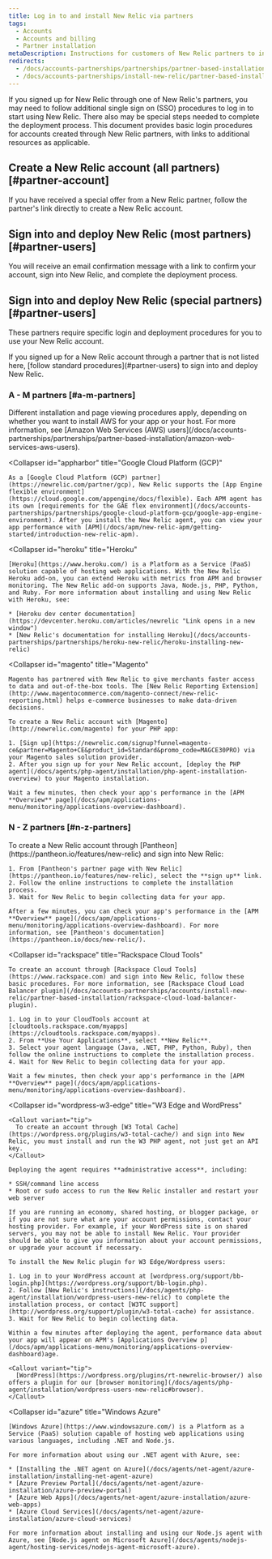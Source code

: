 ```yaml
---
title: Log in to and install New Relic via partners
tags:
  - Accounts
  - Accounts and billing
  - Partner installation
metaDescription: Instructions for customers of New Relic partners to install New Relic through the partner and view New Relic page data.
redirects:
  - /docs/accounts-partnerships/partnerships/partner-based-installation/log-install-new-relic-partners
  - /docs/accounts-partnerships/install-new-relic/partner-based-installation/log-install-new-relic-partners
---
```


If you signed up for New Relic through one of New Relic's partners, you may need to follow additional single sign on (SSO) procedures to log in to start using New Relic. There also may be special steps needed to complete the deployment process. This document provides basic login procedures for accounts created through New Relic partners, with links to additional resources as applicable.

## Create a New Relic account (all partners) [#partner-account]

If you have received a special offer from a New Relic partner, follow the partner's link directly to create a New Relic account.

## Sign into and deploy New Relic (most partners) [#partner-users]

You will receive an email confirmation message with a link to confirm your account, sign into New Relic, and complete the deployment process.

## Sign into and deploy New Relic (special partners) [#partner-users]

These partners require specific login and deployment procedures for you to use your New Relic account.

<Callout variant="tip">
  If you signed up for a New Relic account through a partner that is not listed here, [follow standard procedures](#partner-users) to sign into and deploy New Relic.
</Callout>

### A - M partners [#a-m-partners]

<CollapserGroup>
  <Collapser
    id="aws"
    title="Amazon Web Services (AWS)"
  >
    Different installation and page viewing procedures apply, depending on whether you want to install AWS for your app or your host. For more information, see [Amazon Web Services (AWS) users](/docs/accounts-partnerships/partnerships/partner-based-installation/amazon-web-services-aws-users).
  </Collapser>

  <Collapser
    id="appharbor"
    title="Google Cloud Platform (GCP)"
  >
    As a [Google Cloud Platform (GCP) partner](https://newrelic.com/partner/gcp), New Relic supports the [App Engine flexible environment](https://cloud.google.com/appengine/docs/flexible). Each APM agent has its own [requirements for the GAE flex environment](/docs/accounts-partnerships/partnerships/google-cloud-platform-gcp/google-app-engine-environment). After you install the New Relic agent, you can view your app performance with [APM](/docs/apm/new-relic-apm/getting-started/introduction-new-relic-apm).
  </Collapser>

  <Collapser
    id="heroku"
    title="Heroku"
  >
    [Heroku](https://www.heroku.com/) is a Platform as a Service (PaaS) solution capable of hosting web applications. With the New Relic Heroku add-on, you can extend Heroku with metrics from APM and browser monitoring. The New Relic add-on supports Java, Node.js, PHP, Python, and Ruby. For more information about installing and using New Relic with Heroku, see:

    * [Heroku dev center documentation](https://devcenter.heroku.com/articles/newrelic "Link opens in a new window")
    * [New Relic's documentation for installing Heroku](/docs/accounts-partnerships/partnerships/heroku-new-relic/heroku-installing-new-relic)
  </Collapser>

  <Collapser
    id="magento"
    title="Magento"
  >
    Magento has partnered with New Relic to give merchants faster access to data and out-of-the-box tools. The [New Relic Reporting Extension](http://www.magentocommerce.com/magento-connect/new-relic-reporting.html) helps e-commerce businesses to make data-driven decisions.

    To create a New Relic account with [Magento](http://newrelic.com/magento) for your PHP app:

    1. [Sign up](https://newrelic.com/signup?funnel=magento-ce&partner=Magento+CE&product_id=Standard&promo_code=MAGCE30PRO) via your Magento sales solution provider.
    2. After you sign up for your New Relic account, [deploy the PHP agent](/docs/agents/php-agent/installation/php-agent-installation-overview) to your Magento installation.

    Wait a few minutes, then check your app's performance in the [APM **Overview** page](/docs/apm/applications-menu/monitoring/applications-overview-dashboard).
  </Collapser>
</CollapserGroup>

### N - Z partners [#n-z-partners]

<CollapserGroup>
  <Collapser
    id="network-redux"
    title="Pantheon"
  >
    To create a New Relic account through [Pantheon](https://pantheon.io/features/new-relic) and sign into New Relic:

    1. From [Pantheon's partner page with New Relic](https://pantheon.io/features/new-relic), select the **sign up** link.
    2. Follow the online instructions to complete the installation process.
    3. Wait for New Relic to begin collecting data for your app.

    After a few minutes, you can check your app's performance in the [APM **Overview** page](/docs/apm/applications-menu/monitoring/applications-overview-dashboard). For more information, see [Pantheon's documentation](https://pantheon.io/docs/new-relic/).
  </Collapser>

  <Collapser
    id="rackspace"
    title="Rackspace Cloud Tools"
  >
    To create an account through [Rackspace Cloud Tools](https://www.rackspace.com) and sign into New Relic, follow these basic procedures. For more information, see [Rackspace Cloud Load Balancer plugin](/docs/accounts-partnerships/accounts/install-new-relic/partner-based-installation/rackspace-cloud-load-balancer-plugin).

    1. Log in to your CloudTools account at [cloudtools.rackspace.com/myapps](https://cloudtools.rackspace.com/myapps).
    2. From **Use Your Applications**, select **New Relic**.
    3. Select your agent language (Java, .NET, PHP, Python, Ruby), then follow the online instructions to complete the installation process.
    4. Wait for New Relic to begin collecting data for your app.

    Wait a few minutes, then check your app's performance in the [APM **Overview** page](/docs/apm/applications-menu/monitoring/applications-overview-dashboard).
  </Collapser>

  <Collapser
    id="wordpress-w3-edge"
    title="W3 Edge and WordPress"
  >
    <Callout variant="tip">
      To create an account through [W3 Total Cache](https://wordpress.org/plugins/w3-total-cache/) and sign into New Relic, you must install and run the W3 PHP agent, not just get an API key.
    </Callout>

    Deploying the agent requires **administrative access**, including:

    * SSH/command line access
    * Root or sudo access to run the New Relic installer and restart your web server

    If you are running an economy, shared hosting, or blogger package, or if you are not sure what are your account permissions, contact your hosting provider. For example, if your WordPress site is on shared servers, you may not be able to install New Relic. Your provider should be able to give you information about your account permissions, or upgrade your account if necessary.

    To install the New Relic plugin for W3 Edge/Wordpress users:

    1. Log in to your WordPress account at [wordpress.org/support/bb-login.php](https://wordpress.org/support/bb-login.php).
    2. Follow [New Relic's instructions](/docs/agents/php-agent/installation/wordpress-users-new-relic) to complete the installation process, or contact [W3TC support](http://wordpress.org/support/plugin/w3-total-cache) for assistance.
    3. Wait for New Relic to begin collecting data.

    Within a few minutes after deploying the agent, performance data about your app will appear on APM's [Applications Overview p](/docs/apm/applications-menu/monitoring/applications-overview-dashboard)age.

    <Callout variant="tip">
      [WordPress](https://wordpress.org/plugins/rt-newrelic-browser/) also offers a plugin for our [browser monitoring](/docs/agents/php-agent/installation/wordpress-users-new-relic#browser).
    </Callout>
  </Collapser>

  <Collapser
    id="azure"
    title="Windows Azure"
  >
    [Windows Azure](https://www.windowsazure.com/) is a Platform as a Service (PaaS) solution capable of hosting web applications using various languages, including .NET and Node.js.

    For more information about using our .NET agent with Azure, see:

    * [Installing the .NET agent on Azure](/docs/agents/net-agent/azure-installation/installing-net-agent-azure)
    * [Azure Preview Portal](/docs/agents/net-agent/azure-installation/azure-preview-portal)
    * [Azure Web Apps](/docs/agents/net-agent/azure-installation/azure-web-apps)
    * [Azure Cloud Services](/docs/agents/net-agent/azure-installation/azure-cloud-services)

    For more information about installing and using our Node.js agent with Azure, see [Node.js agent on Microsoft Azure](/docs/agents/nodejs-agent/hosting-services/nodejs-agent-microsoft-azure).
  </Collapser>
</CollapserGroup>
